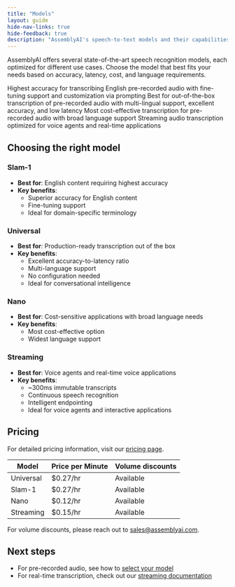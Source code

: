 ```yaml
---
title: "Models"
layout: guide
hide-nav-links: true
hide-feedback: true
description: "AssemblyAI's speech-to-text models and their capabilities"
---
```


AssemblyAI offers several state-of-the-art speech recognition models, each optimized for different use cases. Choose the model that best fits your needs based on accuracy, latency, cost, and language requirements.

<CardGroup cols={2}>
  <Card
    title="Slam-1"
    icon="basketball"
    href="/docs/speech-to-text/pre-recorded-audio/select-the-speech-model"
  >
    Highest accuracy for transcribing English pre-recorded audio with fine-tuning support and customization via
    prompting
  </Card>
  <Card
    title="Universal"
    icon="globe"
    href="/docs/speech-to-text/pre-recorded-audio/select-the-speech-model"
  >
    Best for out-of-the-box transcription of pre-recorded audio with multi-lingual support, excellent accuracy, and low
    latency
  </Card>
  <Card
    title="Nano"
    icon="rabbit"
    href="/docs/speech-to-text/pre-recorded-audio/select-the-speech-model"
  >
    Most cost-effective transcription for pre-recorded audio with broad language support
  </Card>
  <Card title="Universal-Streaming" icon="bolt" href="/docs/speech-to-text/universal-streaming">
    Streaming audio transcription optimized for voice agents and real-time applications
  </Card>
</CardGroup>

## Choosing the right model

### Slam-1

- **Best for**: English content requiring highest accuracy
- **Key benefits**:
  - Superior accuracy for English content
  - Fine-tuning support
  - Ideal for domain-specific terminology

### Universal

- **Best for**: Production-ready transcription out of the box
- **Key benefits**:
  - Excellent accuracy-to-latency ratio
  - Multi-language support
  - No configuration needed
  - Ideal for conversational intelligence 

### Nano

- **Best for**: Cost-sensitive applications with broad language needs
- **Key benefits**:
  - Most cost-effective option
  - Widest language support

### Streaming

- **Best for**: Voice agents and real-time voice applications
- **Key benefits**:
  - ~300ms immutable transcripts
  - Continuous speech recognition
  - Intelligent endpointing
  - Ideal for voice agents and interactive applications

## Pricing

For detailed pricing information, visit our [pricing page](https://www.assemblyai.com/pricing).

| Model     | Price per Minute | Volume discounts |
| --------- | ---------------- | ---------------- |
| Universal | $0.27/hr         | Available        |
| Slam-1    | $0.27/hr         | Available        |
| Nano      | $0.12/hr         | Available        |
| Streaming | $0.15/hr         | Available        |

For volume discounts, please reach out to sales@assemblyai.com.

## Next steps

- For pre-recorded audio, see how to [select your model](/docs/getting-started/transcribe-an-audio-file)
- For real-time transcription, check out our [streaming documentation](/docs/getting-started/transcribe-streaming-audio)
